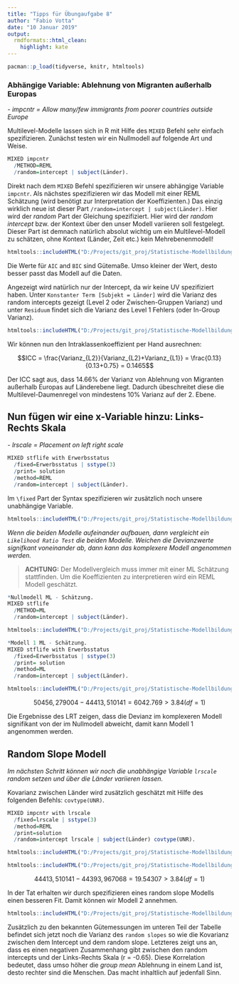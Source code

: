 ```yaml
---
title: "Tipps für Übungaufgabe 8"
author: "Fabio Votta"
date: "10 Januar 2019"
output:
  rmdformats::html_clean:
    highlight: kate
---
```


```r

pacman::p_load(tidyverse, knitr, htmltools)

```

### Abhängige Variable: Ablehnung von Migranten außerhalb Europas

*- impcntr = Allow many/few immigrants from poorer countries outside Europe*

Multilevel-Modelle lassen sich in R mit Hilfe des `MIXED` Befehl sehr einfach spezifizieren. Zunächst testen wir ein Nullmodell auf folgende Art und Weise.

```r
MIXED impcntr
  /METHOD=REML
  /random=intercept | subject(Länder). 
```

Direkt nach dem `MIXED` Befehl spezifizieren wir unsere abhängige Variable `impcntr`. Als nächstes spezifizieren wir das Modell mit einer REML Schätzung (wird benötigt zur Interpretation der Koeffizienten.) Das einzig wirklich neue ist dieser Part `/random=intercept | subject(Länder)`. Hier wird der *random* Part der Gleichung spezifiziert. Hier wird der *random intercept*  bzw. der Kontext über den unser Modell variieren soll festgelegt. Dieser Part ist demnach natürlich absolut wichtig um ein Multilevel-Modell zu schätzen, ohne Kontext (Länder, Zeit etc.) kein Mehrebenenmodell!

```r
htmltools::includeHTML("D:/Projects/git_proj/Statistische-Modellbildung-II/11.Sitzung_17.01.2018/tables/m1.htm")
```


Die Werte für `AIC` and `BIC` sind Gütemaße. Umso kleiner der Wert, desto besser passt das Modell auf die Daten.

Angezeigt wird natürlich nur der Intercept, da wir keine UV spezifiziert haben. Unter `Konstanter Term [Subjekt = Länder]` wird die Varianz des random intercepts gezeigt (Level 2 oder Zwischen-Gruppen Varianz) und unter `Residuum` findet sich die Varianz des Level 1 Fehlers (oder In-Group Varianz).

```r
htmltools::includeHTML("D:/Projects/git_proj/Statistische-Modellbildung-II/11.Sitzung_17.01.2018/tables/m2.htm")
```

Wir können nun den Intraklassenkoeffizient per Hand ausrechnen:

$$ICC = \frac{Varianz_{L2}}{Varianz_{L2}+Varianz_{L1}} = \frac{0.13}{0.13+0.75} = 0.1465$$


Der ICC sagt aus, dass 14.66% der Varianz von Ablehnung von Migranten außerhalb Europas auf Länderebene liegt. Dadurch übeschreitet diese die Multilevel-Daumenregel von mindestens 10% Varianz auf der 2. Ebene.

## Nun fügen wir eine x-Variable hinzu: Links-Rechts Skala

*- lrscale = Placement on left right scale*


```r

MIXED stflife with Erwerbsstatus
  /fixed=Erwerbsstatus | sstype(3)
  /print= solution
  /method=REML
  /random=intercept | subject(Länder).

```

Im `\fixed` Part der Syntax spezifizieren wir zusätzlich noch unsere unabhängige Variable.

```r
htmltools::includeHTML("D:/Projects/git_proj/Statistische-Modellbildung-II/11.Sitzung_17.01.2018/tables/m3.htm")
```

*Wenn die beiden Modelle aufeinander aufbauen, dann vergleicht ein `Likelihood Ratio Test` die beiden Modelle. Weichen die Devianzwerte signifkant voneinander ab, dann kann das komplexere Modell angenommen werden.*

> **ACHTUNG:** Der Modellvergleich muss immer mit einer ML Schätzung stattfinden. Um die Koeffizienten zu interpretieren wird ein REML Modell geschätzt.

```r
*Nullmodell ML - Schätzung.
MIXED stflife
  /METHOD=ML
  /random=intercept | subject(Länder). 
```

```r
htmltools::includeHTML("D:/Projects/git_proj/Statistische-Modellbildung-II/11.Sitzung_17.01.2018/tables/m4.htm")
```

```r
*Modell 1 ML - Schätzung.
MIXED stflife with Erwerbsstatus
  /fixed=Erwerbsstatus | sstype(3)
  /print= solution
  /method=ML
  /random=intercept | subject(Länder).
```


```r
htmltools::includeHTML("D:/Projects/git_proj/Statistische-Modellbildung-II/11.Sitzung_17.01.2018/tables/m5.htm")

```

$$ 50456,279004 - 44413,510141 = 6042.769 > 3.84 (df = 1) $$

Die Ergebnisse des LRT zeigen, dass die Devianz im komplexeren Modell signifikant von der im Nullmodell abweicht, damit kann Modell 1 angenommen werden.



## Random Slope Modell

*Im nächsten Schritt können wir noch die unabhängige Variable `lrscale` random setzen und über die Länder variieren lassen.*

Kovarianz zwischen Länder wird zusätzlich geschätzt mit Hilfe des folgenden Befehls: `covtype(UNR)`.

```r
MIXED impcntr with lrscale
  /fixed=lrscale | sstype(3)
  /method=REML
  /print=solution
  /random=intercept lrscale | subject(Länder) covtype(UNR).
```

```r
htmltools::includeHTML("D:/Projects/git_proj/Statistische-Modellbildung-II/11.Sitzung_17.01.2018/tables/m6.htm")

```

```r
htmltools::includeHTML("D:/Projects/git_proj/Statistische-Modellbildung-II/11.Sitzung_17.01.2018/tables/m8.htm")
```

$$ 44413,510141 - 44393,967068 = 19.54307 > 3.84 (df = 1) $$

In der Tat erhalten wir durch spezifizieren eines random slope Modells einen besseren Fit. Damit können wir Modell 2 annehmen.

```r
htmltools::includeHTML("D:/Projects/git_proj/Statistische-Modellbildung-II/11.Sitzung_17.01.2018/tables/m7.htm")
```


Zusätzlich zu den bekannten Gütemessungen im unteren Teil der Tabelle befindet sich jetzt noch die Varianz des `random slopes` so wie die Kovarianz zwischen dem Intercept und dem random slope. Letzteres zeigt uns an, dass es einen negativen Zusammenhang gibt zwischen den random intercepts und der Links-Rechts Skala (r = -0.65). Diese Korrelation bedeutet, dass umso höher die *group mean* Ablehnung in einem Land ist, desto rechter sind die Menschen. Das macht inhaltlich auf jedenfall Sinn.

